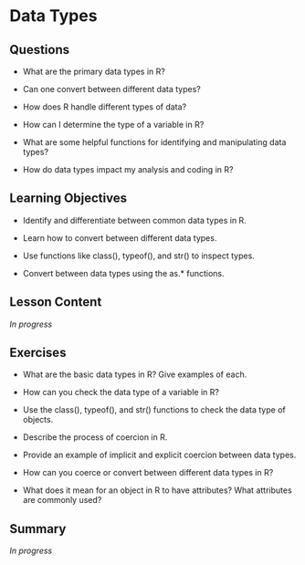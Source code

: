 # Data Types {#sec-data-types}

## Questions

- What are the primary data types in R?

- Can one convert between different data types?

- How does R handle different types of data?

- How can I determine the type of a variable in R?

- What are some helpful functions for identifying and manipulating data types?

- How do data types impact my analysis and coding in R?

## Learning Objectives

- Identify and differentiate between common data types in R.

- Learn how to convert between different data types.

- Use functions like class(), typeof(), and str() to inspect types.

- Convert between data types using the as.* functions.

## Lesson Content

*In progress*

## Exercises

- What are the basic data types in R? Give examples of each.

- How can you check the data type of a variable in R?

- Use the class(), typeof(), and str() functions to check the data type of objects.

- Describe the process of coercion in R.

- Provide an example of implicit and explicit coercion between data types.

- How can you coerce or convert between different data types in R?

- What does it mean for an object in R to have attributes? What attributes are commonly used?

## Summary

*In progress*
